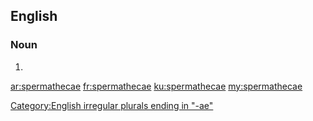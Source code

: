 ==English==

===Noun===
{{head|en}}

# {{en-irregular plural of|spermatheca}}

[[Category:English irregular plurals ending in "-ae"]]

[[ar:spermathecae]]
[[fr:spermathecae]]
[[ku:spermathecae]]
[[my:spermathecae]]